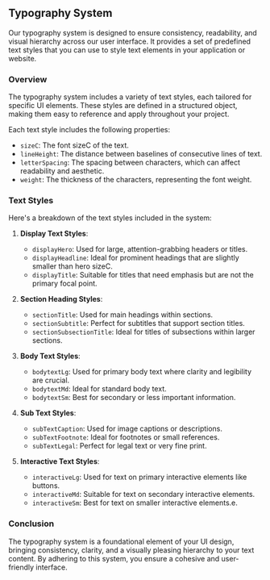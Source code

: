 ## Typography System

Our typography system is designed to ensure consistency, readability, and visual hierarchy across our user interface. It provides a set of predefined text styles that you can use to style text elements in your application or website.

### Overview

The typography system includes a variety of text styles, each tailored for specific UI elements. These styles are defined in a structured object, making them easy to reference and apply throughout your project.

Each text style includes the following properties:

- `sizeC`: The font sizeC of the text.
- `lineHeight`: The distance between baselines of consecutive lines of text.
- `letterSpacing`: The spacing between characters, which can affect readability and aesthetic.
- `weight`: The thickness of the characters, representing the font weight.

### Text Styles

Here's a breakdown of the text styles included in the system:

1. **Display Text Styles**:

   - `displayHero`: Used for large, attention-grabbing headers or titles.
   - `displayHeadline`: Ideal for prominent headings that are slightly smaller than hero sizeC.
   - `displayTitle`: Suitable for titles that need emphasis but are not the primary focal point.

2. **Section Heading Styles**:

   - `sectionTitle`: Used for main headings within sections.
   - `sectionSubtitle`: Perfect for subtitles that support section titles.
   - `sectionSubsectionTitle`: Ideal for titles of subsections within larger sections.

3. **Body Text Styles**:

   - `bodytextLg`: Used for primary body text where clarity and legibility are crucial.
   - `bodytextMd`: Ideal for standard body text.
   - `bodytextSm`: Best for secondary or less important information.

4. **Sub Text Styles**:

   - `subTextCaption`: Used for image captions or descriptions.
   - `subTextFootnote`: Ideal for footnotes or small references.
   - `subTextLegal`: Perfect for legal text or very fine print.

5. **Interactive Text Styles**:
   - `interactiveLg`: Used for text on primary interactive elements like buttons.
   - `interactiveMd`: Suitable for text on secondary interactive elements.
   - `interactiveSm`: Best for text on smaller interactive elements.e.

### Conclusion

The typography system is a foundational element of your UI design, bringing consistency, clarity, and a visually pleasing hierarchy to your text content. By adhering to this system, you ensure a cohesive and user-friendly interface.
